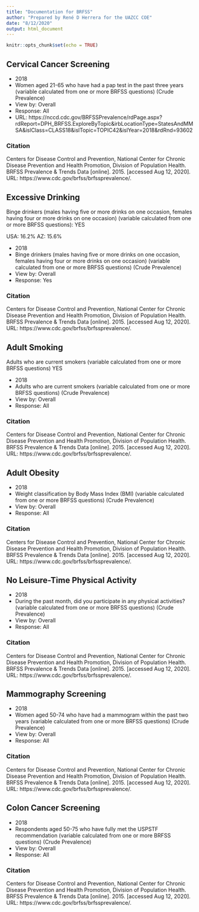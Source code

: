 ```yaml
---
title: "Documentation for BRFSS"
author: "Prepared by René D Herrera for the UAZCC COE"
date: "8/12/2020"
output: html_document
---
```


```r
knitr::opts_chunk$set(echo = TRUE)
```

## Cervical Cancer Screening 


- 2018
- Women aged 21-65 who have had a pap test in the past three years (variable calculated from one or more BRFSS questions) (Crude Prevalence)
- View by: Overall
- Response: All
- URL: https://nccd.cdc.gov/BRFSSPrevalence/rdPage.aspx?rdReport=DPH_BRFSS.ExploreByTopic&irbLocationType=StatesAndMMSA&islClass=CLASS18&islTopic=TOPIC42&islYear=2018&rdRnd=93602


### Citation 


Centers for Disease Control and Prevention, National Center for Chronic Disease Prevention and Health Promotion, Division of Population Health. BRFSS Prevalence & Trends Data [online]. 2015. [accessed Aug 12, 2020]. URL: https://www.cdc.gov/brfss/brfssprevalence/.


## Excessive Drinking


Binge drinkers (males having five or more drinks on one occasion, females having four or more drinks on one occasion) (variable calculated from one or more BRFSS questions): YES


USA: 16.2% 
AZ: 15.6% 


- 2018
- Binge drinkers (males having five or more drinks on one occasion, females having four or more drinks on one occasion) (variable calculated from one or more BRFSS questions) (Crude Prevalence)
- View by: Overall
- Response: Yes


### Citation 


Centers for Disease Control and Prevention, National Center for Chronic Disease Prevention and Health Promotion, Division of Population Health. BRFSS Prevalence & Trends Data [online]. 2015. [accessed Aug 12, 2020]. URL: https://www.cdc.gov/brfss/brfssprevalence/.


## Adult Smoking


Adults who are current smokers (variable calculated from one or more BRFSS questions) YES


- 2018
- Adults who are current smokers (variable calculated from one or more BRFSS questions) (Crude Prevalence)
- View by: Overall
- Response: All


### Citation 


Centers for Disease Control and Prevention, National Center for Chronic Disease Prevention and Health Promotion, Division of Population Health. BRFSS Prevalence & Trends Data [online]. 2015. [accessed Aug 12, 2020]. URL: https://www.cdc.gov/brfss/brfssprevalence/.


## Adult Obesity 


- 2018
- Weight classification by Body Mass Index (BMI) (variable calculated from one or more BRFSS questions) (Crude Prevalence)
- View by: Overall
- Response: All


### Citation 


Centers for Disease Control and Prevention, National Center for Chronic Disease Prevention and Health Promotion, Division of Population Health. BRFSS Prevalence & Trends Data [online]. 2015. [accessed Aug 12, 2020]. URL: https://www.cdc.gov/brfss/brfssprevalence/.


## No Leisure-Time Physical Activity


- 2018
- During the past month, did you participate in any physical activities? (variable calculated from one or more BRFSS questions) (Crude Prevalence)
- View by: Overall
- Response: All


### Citation 


Centers for Disease Control and Prevention, National Center for Chronic Disease Prevention and Health Promotion, Division of Population Health. BRFSS Prevalence & Trends Data [online]. 2015. [accessed Aug 12, 2020]. URL: https://www.cdc.gov/brfss/brfssprevalence/.


## Mammography Screening


- 2018
- Women aged 50-74 who have had a mammogram within the past two years (variable calculated from one or more BRFSS questions) (Crude Prevalence)
- View by: Overall
- Response: All


### Citation 


Centers for Disease Control and Prevention, National Center for Chronic Disease Prevention and Health Promotion, Division of Population Health. BRFSS Prevalence & Trends Data [online]. 2015. [accessed Aug 12, 2020]. URL: https://www.cdc.gov/brfss/brfssprevalence/.


## Colon Cancer Screening


- 2018
- Respondents aged 50-75 who have fully met the USPSTF recommendation (variable calculated from one or more BRFSS questions) (Crude Prevalence)
- View by: Overall
- Response: All


### Citation 


Centers for Disease Control and Prevention, National Center for Chronic Disease Prevention and Health Promotion, Division of Population Health. BRFSS Prevalence & Trends Data [online]. 2015. [accessed Aug 12, 2020]. URL: https://www.cdc.gov/brfss/brfssprevalence/.


